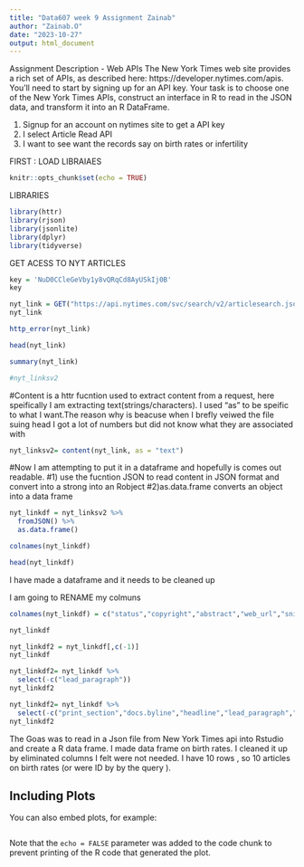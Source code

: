 ```yaml
---
title: "Data607 week 9 Assignment Zainab"
author: "Zainab.O"
date: "2023-10-27"
output: html_document
---
```

Assignment Description - Web APIs
The New York Times web site provides a rich set of APIs, as described here: https://developer.nytimes.com/apis. You’ll need to start by signing up for an API key. Your task is to choose one of the New York Times APIs, construct an interface in R to read in the JSON data, and transform it into an R DataFrame.

1) Signup for an account on nytimes site to get a API key
2) I select Article Read API
3) I want to see want the records say on birth rates or infertility 

FIRST : LOAD LIBRAIAES

```r
knitr::opts_chunk$set(echo = TRUE)
```


LIBRARIES
```r
library(httr)
library(rjson)
library(jsonlite)
library(dplyr)
library(tidyverse)
```

GET ACESS TO NYT ARTICLES

```r
key = 'NuD0CCleGeVby1y8vQRqCd8AyUSkIj0B'
key
```

```r
nyt_link = GET("https://api.nytimes.com/svc/search/v2/articlesearch.json?q=birth_rate&api-key=NuD0CCleGeVby1y8vQRqCd8AyUSkIj0B")
nyt_link
```
```r
http_error(nyt_link)
```

```r
head(nyt_link)
```
```r
summary(nyt_link)
```
```r
#nyt_linksv2
```


#Content is a httr fucntion used to extract content from a request, here speifically I am extracting text(strings/characters). I used "as"  to be speific to what I want.The reason why is beacuse when I brefly veiwed the file suing head I got a lot of numbers but did not know what they are associated with
```r
nyt_linksv2= content(nyt_link, as = "text")
```
#Now I am attempting to put it in a dataframe and hopefully is comes out readable. 
#1) use the fucntion JSON to read content in JSON format and convert into a strong into an Robject
#2)as.data.frame converts an object into a data frame
```r
nyt_linkdf = nyt_linksv2 %>%
  fromJSON() %>%
  as.data.frame()
```

```r
colnames(nyt_linkdf)
```
```r
head(nyt_linkdf)
```
I have made a dataframe and it needs to be cleaned up

I am going to RENAME my colmuns

```r
colnames(nyt_linkdf) = c("status","copyright","abstract","web_url","snippet","lead_paragraph","print_section","print_page","source", "multimedia","headline","keywords", "pub_date","document_type", "news_desk","section_name", "docs.byline" ,"type_of_material", "id","word_count","uri","meta.hits","meta.offset" , "meta.time" )
```

```r
nyt_linkdf
```
```r
nyt_linkdf2 = nyt_linkdf[,c(-1)]
nyt_linkdf
```

```r
nyt_linkdf2= nyt_linkdf %>%
  select(-c("lead_paragraph"))
nyt_linkdf2
```
```r
nyt_linkdf2= nyt_linkdf %>%
  select(-c("print_section","docs.byline","headline","lead_paragraph","multimedia","news_desk","section_name"))
nyt_linkdf2
```

The Goas was to read in a Json file from New York Times api into Rstudio and create a R data frame. I made data frame on birth rates. I cleaned it up by eliminated columns I felt were not needed. I have 10 rows , so 10 articles on birth rates (or were ID by by the query ).

## Including Plots

You can also embed plots, for example:

```r

```

Note that the `echo = FALSE` parameter was added to the code chunk to prevent printing of the R code that generated the plot.
